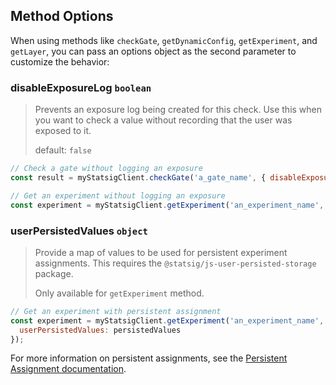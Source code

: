 
## Method Options

When using methods like `checkGate`, `getDynamicConfig`, `getExperiment`, and `getLayer`, you can pass an options object as the second parameter to customize the behavior:

### **disableExposureLog** `boolean`
> Prevents an exposure log being created for this check. Use this when you want to check a value without recording that the user was exposed to it.
>
> default: `false`

```javascript
// Check a gate without logging an exposure
const result = myStatsigClient.checkGate('a_gate_name', { disableExposureLog: true });

// Get an experiment without logging an exposure
const experiment = myStatsigClient.getExperiment('an_experiment_name', { disableExposureLog: true });
```

### **userPersistedValues** `object`
> Provide a map of values to be used for persistent experiment assignments. This requires the `@statsig/js-user-persisted-storage` package.
>
> Only available for `getExperiment` method.

```javascript
// Get an experiment with persistent assignment
const experiment = myStatsigClient.getExperiment('an_experiment_name', { 
  userPersistedValues: persistedValues 
});
```

For more information on persistent assignments, see the [Persistent Assignment documentation](https://docs.statsig.com/client/concepts/persistent_assignment#example-usage).
